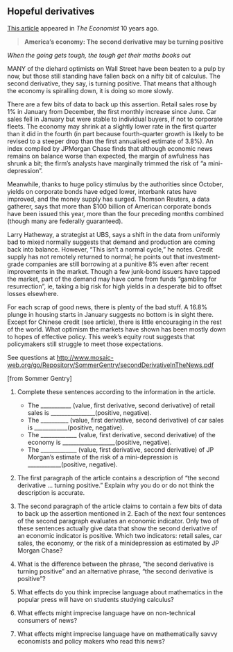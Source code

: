 ## Hopeful derivatives

[This article](https://www.economist.com/node/13145616/print?story_id=13145616) appeared in *The Economist* 10 years ago.

> **America's economy: The second derivative may be turning positive**

*When the going gets tough, the tough get their maths books out*

MANY of the diehard optimists on Wall Street have been beaten to a pulp by now, but those still standing have fallen back on a nifty bit of calculus. The second derivative, they say, is turning positive. That means that although the economy is spiralling down, it is doing so more slowly.

There are a few bits of data to back up this assertion. Retail sales rose by 1% in January from December, the first monthly increase since June. Car sales fell in January but were stable to individual buyers, if not to corporate fleets. The economy may shrink at a slightly lower rate in the first quarter than it did in the fourth (in part because fourth-quarter growth is likely to be revised to a steeper drop than the first annualised estimate of 3.8%). An index compiled by JPMorgan Chase finds that although economic news remains on balance worse than expected, the margin of awfulness has shrunk a bit; the firm's analysts have marginally trimmed the risk of “a mini-depression”.

Meanwhile, thanks to huge policy stimulus by the authorities since October, yields on corporate bonds have edged lower, interbank rates have improved, and the money supply has surged. Thomson Reuters, a data gatherer, says that more than $100 billion of American corporate bonds have been issued this year, more than the four preceding months combined (though many are federally guaranteed).

Larry Hatheway, a strategist at UBS, says a shift in the data from uniformly bad to mixed normally suggests that demand and production are coming back into balance. However, “This isn't a normal cycle,” he notes. Credit supply has not remotely returned to normal; he points out that investment-grade companies are still borrowing at a punitive 8% even after recent improvements in the market. Though a few junk-bond issuers have tapped the market, part of the demand may have come from funds “gambling for resurrection”, ie, taking a big risk for high yields in a desperate bid to offset losses elsewhere.

For each scrap of good news, there is plenty of the bad stuff. A 16.8% plunge in housing starts in January suggests no bottom is in sight there. Except for Chinese credit (see article), there is little encouraging in the rest of the world. What optimism the markets have shown has been mostly down to hopes of effective policy. This week's equity rout suggests that policymakers still struggle to meet those expectations.

See questions at <http://www.mosaic-web.org/go/Repository/SommerGentry/secondDerivativeInTheNews.pdf>

[from  Sommer Gentry]

1. Complete these sentences according to the
information in the article.

    - The ___________ (value, first derivative, second derivative) of retail sales is ________________(positive, negative).
    - The __________ (value, first derivative, second derivative) of car sales is ____________(positive, negative).
    - The _____________ (value, first derivative, second derivative) of the economy is ___________________(positive, negative).
    - The _____________ (value, first derivative, second derivative) of JP Morgan's estimate of the risk of a mini-depression is ____________(positive, negative).

2. The first paragraph of the article contains a description of "the second derivative ... turning positive." Explain why you do or do not think the description is accurate.

3. The second paragraph of the article claims to contain a few bits of data to back up the assertion mentioned in 2. Each of the next four sentences of the second paragraph evaluates an economic indicator. Only two of these sentences actually give data that show the second derivative of an economic indicator is positive. Which two indicators: retail sales, car sales, the economy, or the risk of a minidepression as estimated by JP Morgan Chase?

4. What is the difference between the phrase, "the second derivative is turning positive" and an alternative phrase, "the second derivative is positive"?

5. What effects do you think imprecise language about mathematics in the popular press will have on students studying calculus?

6. What effects might imprecise language have on non-technical consumers of news?

7. What effects might imprecise language have on mathematically savvy economists and policy makers who read this news?

